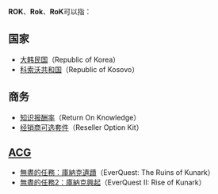 '''ROK'''、'''Rok'''、'''RoK'''可以指：

==国家==
* [[大韩民国|大韩民国]]（Republic of Korea）
* [[科索沃共和国|科索沃共和国]]（Republic of Kosovo）

==商务==
* [[知识报酬率|知识报酬率]]（Return On Knowledge）
* [[经销商可选套件|经销商可选套件]]（Reseller Option Kit）

==[[ACG|ACG]]==
* [[無盡的任務：庫納克遺蹟|無盡的任務：庫納克遺蹟]]（EverQuest: The Ruins of Kunark）
* [[無盡的任務2：庫納克興起|無盡的任務2：庫納克興起]]（EverQuest II: Rise of Kunark）


{{disambig|cat=三字拉丁字母縮寫消歧義}}